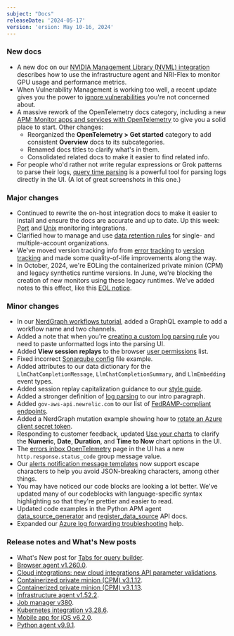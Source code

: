 ```yaml
---
subject: "Docs"
releaseDate: '2024-05-17'
version: 'ersion: May 10-16, 2024'
---
```


### New docs

* A new doc on our [NVIDIA Management Library (NVML) integration](/docs/infrastructure/host-integrations/host-integrations-list/nvml-integration) describes how to use the infrastructure agent and NRI-Flex to monitor GPU usage and performance metrics.
* When Vulnerability Management is working too well, a recent update gives you the power to [ignore vulnerabilities](/docs/vulnerability-management/change-vulnerability-status) you're not concerned about.
* A massive rework of the OpenTelemetry docs category, including a new [APM: Monitor apps and services with OpenTelemetry](/docs/more-integrations/open-source-telemetry-integrations/opentelemetry/get-started/apm-monitoring/opentelemetry-apm-intro) to give you a solid place to start. Other changes:
    * Reorganized the **OpenTelemetry > Get started** category to add consistent **Overview** docs to its subcategories.
    * Renamed docs titles to clarify what's in them.
    * Consolidated related docs to make it easier to find related info.
* For people who'd rather not write regular expressions or Grok patterns to parse their logs, [query time parsing](/docs/logs/ui-data/query-time-parsing) is a powerful tool for parsing logs directly in the UI. (A lot of great screenshots in this one.)

### Major changes

* Continued to rewrite the on-host integration docs to make it easier to install and ensure the docs are accurate and up to date. Up this week: [Port](/docs/infrastructure/host-integrations/host-integrations-list/port-monitoring-integration) and [Unix](/docs/infrastructure/host-integrations/host-integrations-list/unix-monitoring-integration) monitoring integrations.
* Clarified how to manage and use [data retention rules](/docs/data-apis/manage-data/manage-data-retention) for single- and multiple-account organizations.
* We've moved version tracking info from [error tracking](/docs/errors-inbox/errors-inbox) to [version tracking](/docs/errors-inbox/version-tracking) and made some quality-of-life improvements along the way.
* In October, 2024, we're EOLing the containerized private minion (CPM) and legacy synthetics runtime versions. In June, we're blocking the creation of new monitors using these legacy runtimes. We've added notes to this effect, like this [EOL notice](/docs/apis/synthetics-rest-api/monitor-examples/manage-synthetics-monitors-rest-api/#before-you-start). 

### Minor changes

* In our [NerdGraph workflows tutorial](/docs/apis/nerdgraph/examples/nerdgraph-api-workflows/#update-workflow), added a GraphQL example to add a workflow name and two channels. 
* Added a note that when you're [creating a custom log parsing rule](/docs/logs/ui-data/parsing/#custom-parsing) you need to paste unformatted logs into the parsing UI. 
* Added **View session replays** to the browser [user permissions](/docs/accounts/accounts-billing/new-relic-one-user-management/user-permissions/#browser) list.
* Fixed incorrect [Sonarqube config](/docs/infrastructure/host-integrations/host-integrations-list/sonarqube-monitoring-integration) file example.
* Added attributes to our data dictionary for the `LlmChatCompletionMessage`, `LlmChatCompletionSummary`, and `LlmEmbedding` event types.
* Added session replay capitalization guidance to our [style guide](/docs/style-guide/capitalization/product-capability-feature-usage).
* Added a stronger definition of [log parsing](/docs/logs/ui-data/parsing) to our intro paragraph.
* Added `gov-aws-api.newrelic.com` to our list of [FedRAMP-compliant endpoints](/docs/security/security-privacy/compliance/fedramp-compliant-endpoints). 
* Added a NerdGraph mutation example showing how to [rotate an Azure client secret token](/docs/apis/nerdgraph/examples/nerdgraph-cloud-integrations-api-tutorial/#rotate-azure-token).
* Responding to customer feedback, updated [Use your charts](/docs/query-your-data/explore-query-data/use-charts/use-your-charts) to clarify the **Numeric**, **Date**, **Duration**, and **Time to Now** chart options in the UI.
* The [errors inbox OpenTelemetry](/docs/more-integrations/open-source-telemetry-integrations/opentelemetry/view-your-data/opentelemetry-errors-inbox-page) page in the UI has a new `http.response.status_code` group message value.
* Our [alerts notification message templates](/docs/alerts-applied-intelligence/notifications/message-templates/#escape) now support escape characters to help you avoid JSON-breaking characters, among other things.
* You may have noticed our code blocks are looking a lot better. We've updated many of our codeblocks with language-specific syntax highlighting so that they're prettier and easier to read.
* Updated code examples in the Python APM agent [data_source_generator](/docs/apm/agents/python-agent/python-agent-api/datasourcegenerator-python-agent-api/#example) and [register_data_source](/docs/apm/agents/python-agent/python-agent-api/registerdatasource-python-agent-api/#examples) API docs.
* Expanded our [Azure log forwarding troubleshooting](/docs/logs/forward-logs/azure-log-forwarding/#troubleshoot) help.  


### Release notes and What's New posts

* What's New post for [Tabs for query builder](/whats-new/2024/05/whats-new-05-16-query-tabs).
* [Browser agent v1.260.0](/docs/release-notes/new-relic-browser-release-notes/browser-agent-release-notes/browser-agent-v1.260.0).
* [Cloud integrations: new cloud integrations API parameter validations](/docs/release-notes/infrastructure-release-notes/cloud-integration-release-notes/integrations-api-value-validations/).
* [Containerized private minion (CPM) v3.1.12](/docs/release-notes/synthetics-release-notes/containerized-private-minions-release-notes/containerized-private-minion-cpm-3112).
* [Containerized private minion (CPM) v3.1.13](/docs/release-notes/synthetics-release-notes/containerized-private-minions-release-notes/containerized-private-minion-cpm-3113).
* [Infrastructure agent v1.52.2](/docs/release-notes/infrastructure-release-notes/infrastructure-agent-release-notes/new-relic-infrastructure-agent-1522).
* [Job manager v380](/docs/release-notes/synthetics-release-notes/job-manager-release-notes/job-manager-release-380).
* [Kubernetes integration v3.28.6](/docs/release-notes/infrastructure-release-notes/kubernetes-integration-release-notes/kubernetes-integration-3-28-6).
* [Mobile app for iOS v6.2.0](/docs/release-notes/mobile-apps-release-notes/new-relic-ios-release-notes/new-relic-ios-6020).
* [Python agent v9.9.1](/docs/release-notes/agent-release-notes/python-release-notes/python-agent-90901).
















